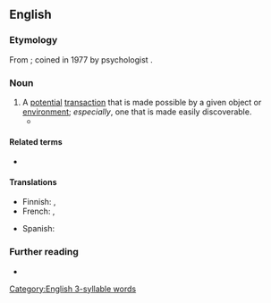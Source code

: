==English==

===Etymology===
From {{suffix|en|afford|ance}}; coined in 1977 by psychologist {{J. J. Gibson}}.

===Noun===
{{en-noun}}

# A [[potential]] [[transaction]] that is made possible by a given object or [[environment]]; ''especially'', one that is made easily discoverable.
#* {{quote-book
|lang=en
|year=1988
|author=Donald A. Norman
|authorlink=Don Norman
|chapter=The Psychopathology of Everyday Things
|title=The Design of Everyday Things 
|passage='''Affordances''' provide strong clues to the operations of things. Plates are for pushing. Knobs are for turning. Slots are for inserting things into. Balls are for throwing or bouncing. When '''affordances''' are taken advantage of, user user knows what to do by just looking: no pictures, label, or instruction is required.}}

====Related terms====
* {{l|en|affordant}}

====Translations====
{{trans-top|A potential action that is made possible by a given object or environment}}
* Finnish: {{t|fi|affordanssi}}, {{t|fi|käyttömahdollisuus}}
* French: {{t+|fr|affordance|f}}, {{t+|fr|potentialité|f}}
{{trans-mid}}
* Spanish: {{t+|es|ofrecimiento|m}}
{{trans-bottom}}

===Further reading===
* {{pedia}}

[[Category:English 3-syllable words]]